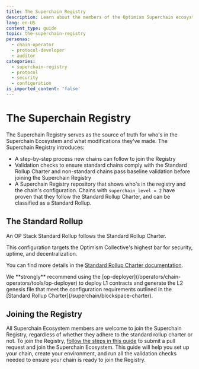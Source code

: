```yaml
---
title: The Superchain Registry
description: Learn about the members of the Optimism Superchain ecosystem.
lang: en-US
content_type: guide
topic: the-superchain-registry
personas:
  - chain-operator
  - protocol-developer
  - auditor
categories:
  - superchain-registry
  - protocol
  - security
  - configuration
is_imported_content: 'false'
---
```



# The Superchain Registry

The Superchain Registry serves as the source of truth for who's in the Superchain Ecosystem and what modifications they've made. The Superchain Registry introduces:

*   A step-by-step process new chains can follow to join the Registry
*   Validation checks to ensure standard chains comply with the Standard Rollup Charter and non-standard chains pass baseline validation before joining the Superchain Registry
*   A Superchain Registry repository that shows who's in the registry and the chain's configuration. Chains with `superchain_level = 2` have proven that they follow the Standard Rollup Charter, and can be classified as a Standard Rollup.

## The Standard Rollup

An OP Stack Standard Rollup follows the Standard Rollup Charter.

This configuration targets the Optimism Collective's highest bar for security, uptime, and decentralization.

You can find more details in the [Standard Rollup Charter documentation](/superchain/blockspace-charter).

<Callout type="info">
  We **strongly** recommend using the [op-deployer](/operators/chain-operators/tools/op-deployer) to deploy L1 contracts and generate the L2 genesis file that meet the configuration requirements outlined in the [Standard Rollup Charter](/superchain/blockspace-charter).
</Callout>

## Joining the Registry

All Superchain Ecosystem members are welcome to join the Superchain Registry, regardless of whether they adhere to the standard rollup charter or not. To join the Registry, [follow the steps in this guide](https://github.com/ethereum-optimism/superchain-registry/blob/main/docs/ops.md#adding-a-chain) to submit a pull request and join the Superchain Ecosystem. This guide will help you set up your chain, create your environment, and run all the validation checks needed to ensure your chain is ready to join the Registry.
